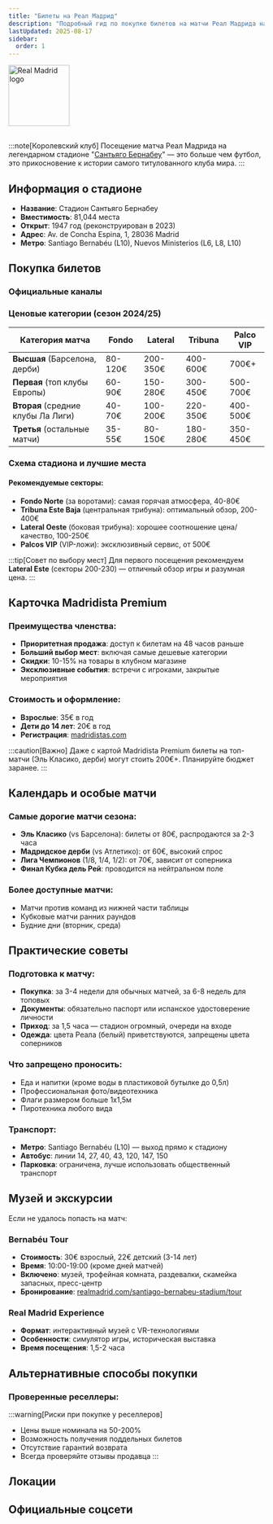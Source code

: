 ```yaml
---
title: "Билеты на Реал Мадрид"
description: "Подробный гид по покупке билетов на матчи Реал Мадрида на стадионе Сантьяго Бернабеу"
lastUpdated: 2025-08-17
sidebar:
  order: 1
---
```



<img src="/teams/football/real-madrid.svg" alt="Real Madrid logo" width="120" height="120" style="margin: 0 0 16px 0" />

:::note[Королевский клуб]
Посещение матча Реал Мадрида на легендарном стадионе "[Сантьяго Бернабеу](https://maps.app.goo.gl/wQQpYCvbiYTDYzjk7)" — это больше чем футбол, это прикосновение к истории самого титулованного клуба мира.
:::

## Информация о стадионе

- **Название**: Стадион Сантьяго Бернабеу
- **Вместимость**: 81,044 места
- **Открыт**: 1947 год (реконструирован в 2023)
- **Адрес**: Av. de Concha Espina, 1, 28036 Madrid
- **Метро**: Santiago Bernabéu (L10), Nuevos Ministerios (L6, L8, L10)

## Покупка билетов

### Официальные каналы

<CardGrid>
  <LinkCard title="Официальный сайт Real Madrid" href="https://www.realmadrid.com/entradas" />
  <LinkCard title="Мобильное приложение Real Madrid" href="https://www.realmadrid.com/aficion/servicios/app-oficial" />
  <LinkCard title="Билетные кассы стадиона" href="https://maps.app.goo.gl/6HaLtbJA3HiTM1gE7" />
</CardGrid>

### Ценовые категории (сезон 2024/25)

| Категория матча | Fondo | Lateral | Tribuna | Palco VIP |
|----------------|-------|---------|---------|-----------|
| **Высшая** (Барселона, дерби) | 80-120€ | 200-350€ | 400-600€ | 700€+ |
| **Первая** (топ клубы Европы) | 60-90€ | 150-280€ | 300-450€ | 500-700€ |
| **Вторая** (средние клубы Ла Лиги) | 40-70€ | 100-200€ | 220-350€ | 400-500€ |
| **Третья** (остальные матчи) | 35-55€ | 80-150€ | 180-280€ | 350-450€ |

### Схема стадиона и лучшие места

#### Рекомендуемые секторы:

- **Fondo Norte** (за воротами): самая горячая атмосфера, 40-80€
- **Tribuna Este Baja** (центральная трибуна): оптимальный обзор, 200-400€
- **Lateral Oeste** (боковая трибуна): хорошее соотношение цена/качество, 100-250€
- **Palcos VIP** (VIP-ложи): эксклюзивный сервис, от 500€

:::tip[Совет по выбору мест]
Для первого посещения рекомендуем **Lateral Este** (секторы 200-230) — отличный обзор игры и разумная цена.
:::

## Карточка Madridista Premium

### Преимущества членства:

- **Приоритетная продажа**: доступ к билетам на 48 часов раньше
- **Больший выбор мест**: включая самые дешевые категории  
- **Скидки**: 10-15% на товары в клубном магазине
- **Эксклюзивные события**: встречи с игроками, закрытые мероприятия

### Стоимость и оформление:

- **Взрослые**: 35€ в год
- **Дети до 14 лет**: 20€ в год  
- **Регистрация**: [madridistas.com](https://madridistas.com/es-ES/madridistas/landing)

:::caution[Важно]
Даже с картой Madridista Premium билеты на топ-матчи (Эль Класико, дерби) могут стоить 200€+. Планируйте бюджет заранее.
:::

## Календарь и особые матчи

### Самые дорогие матчи сезона:

- **Эль Класико** (vs Барселона): билеты от 80€, распродаются за 2-3 часа
- **Мадридское дерби** (vs Атлетико): от 60€, высокий спрос
- **Лига Чемпионов** (1/8, 1/4, 1/2): от 70€, зависит от соперника
- **Финал Кубка дель Рей**: проводится на нейтральном поле

### Более доступные матчи:

- Матчи против команд из нижней части таблицы
- Кубковые матчи ранних раундов  
- Будние дни (вторник, среда)

## Практические советы

### Подготовка к матчу:

- **Покупка**: за 3-4 недели для обычных матчей, за 6-8 недель для топовых
- **Документы**: обязательно паспорт или испанское удостоверение личности
- **Приход**: за 1,5 часа — стадион огромный, очереди на входе
- **Одежда**: цвета Реала (белый) приветствуются, запрещены цвета соперников

### Что запрещено проносить:

- Еда и напитки (кроме воды в пластиковой бутылке до 0,5л)
- Профессиональная фото/видеотехника
- Флаги размером больше 1x1,5м
- Пиротехника любого вида

### Транспорт:

- **Метро**: Santiago Bernabéu (L10) — выход прямо к стадиону
- **Автобус**: линии 14, 27, 40, 43, 120, 147, 150
- **Парковка**: ограничена, лучше использовать общественный транспорт

## Музей и экскурсии

Если не удалось попасть на матч:

### Bernabéu Tour
- **Стоимость**: 30€ взрослый, 22€ детский (3-14 лет)
- **Время**: 10:00-19:00 (кроме дней матчей)
- **Включено**: музей, трофейная комната, раздевалки, скамейка запасных, пресс-центр
- **Бронирование**: [realmadrid.com/santiago-bernabeu-stadium/tour](https://www.realmadrid.com/en/santiago-bernabeu-stadium/tour)

### Real Madrid Experience  
- **Формат**: интерактивный музей с VR-технологиями
- **Особенности**: симулятор игры, историческая выставка
- **Время посещения**: 1,5-2 часа

## Альтернативные способы покупки

### Проверенные реселлеры:

<CardGrid>
  <LinkCard title="Viagogo" href="https://www.viagogo.com/Sports-Tickets/Football/European-League/La-Liga-Tickets/Real-Madrid-Tickets" />
  <LinkCard title="StubHub" href="https://www.stubhub.com/" />
  <LinkCard title="Fever" href="https://feverup.com/madrid/tickets" />
  <LinkCard title="Entradas.com" href="https://www.entradas.com/" />
</CardGrid>

:::warning[Риски при покупке у реселлеров]
- Цены выше номинала на 50-200%
- Возможность получения поддельных билетов
- Отсутствие гарантий возврата
- Всегда проверяйте отзывы продавца
:::

## Локации

<CardGrid>
  <LinkCard title="Стадион Сантьяго Бернабеу (карта)" href="https://maps.app.goo.gl/wQQpYCvbiYTDYzjk7" />
  <LinkCard title="Билетные кассы стадиона (карта)" href="https://maps.app.goo.gl/6HaLtbJA3HiTM1gE7" />
</CardGrid>

## Официальные соцсети

<CardGrid>
  <LinkCard title="X (Twitter)" href="https://x.com/realmadrid" />
  <LinkCard title="Instagram" href="https://instagram.com/realmadrid" />
  <LinkCard title="Facebook" href="https://facebook.com/RealMadrid" />
  <LinkCard title="TikTok" href="https://www.tiktok.com/@realmadrid" />
  <LinkCard title="YouTube" href="https://youtube.com/@realmadrid" />
</CardGrid>